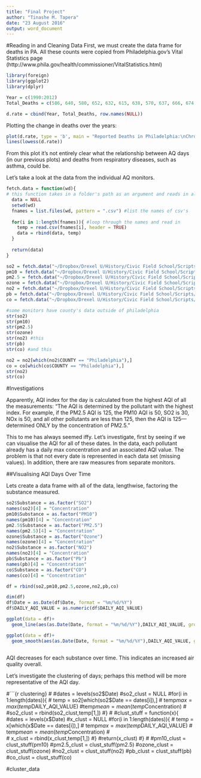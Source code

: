 ```yaml
---
title: "Final Project"
author: "Tinashe M. Tapera"
date: "23 August 2016"
output: word_document
---
```


#Reading in and Cleaning Data
First, we must create the data frame for deaths in PA. All these counts were copied from Philadelphia.gov's Vital Statistics page (http://www.phila.gov/health/commissioner/VitalStatistics.html)

```r
library(foreign)
library(ggplot2)
library(dplyr)
```

```r
Year = c(1990:2012)
Total_Deaths = c(586, 640, 580, 652, 632, 615, 638, 570, 637, 666, 674, 603, 657, 578, 586, 565, 588, 590, 588, 615, 548, 611, 639)

d.rate = cbind(Year, Total_Deaths, row.names(NULL))
```

Plotting the change in deaths over the years:
```r
plot(d.rate, type = 'b', main = "Reported Deaths in Philadelphia:\nChronic Lower Respiratory Diseases")
lines(lowess(d.rate))
```

From this plot it's not entirely clear what the relationship between AQ days (in our previous plots) and deaths from respiratory diseases, such as asthma, could be.

Let's take a look at the data from the individual AQ monitors.

```r

fetch.data = function(wd){
# this function takes in a folder's path as an argument and reads in all the csv files within the folder
  data = NULL
  setwd(wd)
  fnames = list.files(wd, pattern = ".csv") #list the names of csv's
  
  for(i in 1:length(fnames)){ #loop through the names and read in
    temp = read.csv(fnames[i], header = TRUE)
    data = rbind(data, temp)
  }
  
  return(data)
}

so2 = fetch.data("~/Dropbox/Drexel U/History/Civic Field School/Scripts/Sulphur")
pm10 = fetch.data("~/Dropbox/Drexel U/History/Civic Field School/Scripts/PM10")
pm2.5 = fetch.data("~/Dropbox/Drexel U/History/Civic Field School/Scripts/PM2.5")
ozone = fetch.data("~/Dropbox/Drexel U/History/Civic Field School/Scripts/Ozone")
no2 = fetch.data("~/Dropbox/Drexel U/History/Civic Field School/Scripts/NO2")
pb = fetch.data("~/Dropbox/Drexel U/History/Civic Field School/Scripts/Lead")
co = fetch.data("~/Dropbox/Drexel U/History/Civic Field School/Scripts/CO")

#some monitors have county's data outside of philadelphia
str(so2)
str(pm10)
str(pm2.5)
str(ozone)
str(no2) #this
str(pb)
str(co) #and this

no2 = no2[which(no2$COUNTY == "Philadelphia"),]
co = co[which(co$COUNTY == "Philadelphia"),]
str(no2)
str(co)
```

#Investigations

Apparently, AQI index for the day is calculated from the highest AQI of all the measurements:
"The AQI is determined by the pollutant with the highest index.  For example, if the PM2.5 AQI is 125, the PM10 AQI is 50, SO2 is 30, NOx is 50, and all other pollutants are less than 125, then the AQI is 125---determined ONLY by the concentration of PM2.5."

This to me has always seemed iffy. Let's investigate, first by seeing if we can visualise the AQI for all of these dates. In the data, each pollutant already has a daily max concentration and an associated AQI value. The problem is that not every date is represented in each data set (missing values). In addition, there are raw measures from separate monitors.

##Visualising AQI Days Over Time

Lets create a data frame with all of the data, lengthwise, factoring the substance measured.

```r
so2$Substance = as.factor("SO2")
names(so2)[4] = "Concentration"
pm10$Substance = as.factor("PM10")
names(pm10)[4] = "Concentration"
pm2.5$Substance = as.factor("PM2.5")
names(pm2.5)[4] = "Concentration"
ozone$Substance = as.factor("Ozone")
names(ozone)[4] = "Concentration"
no2$Substance = as.factor("NO2")
names(no2)[4] = "Concentration"
pb$Substance = as.factor("Pb")
names(pb)[4] = "Concentration"
co$Substance = as.factor("CO")
names(co)[4] = "Concentration"

df = rbind(so2,pm10,pm2.5,ozone,no2,pb,co)

dim(df)
df$Date = as.Date(df$Date, format = "%m/%d/%Y")
df$DAILY_AQI_VALUE = as.numeric(df$DAILY_AQI_VALUE)

ggplot(data = df)+
  geom_line(aes(as.Date(Date, format = "%m/%d/%Y"),DAILY_AQI_VALUE, group = Substance, colour = Substance), alpha = 0.5)+ scale_x_date(date_breaks = "10 years") + xlab("Date") + ylab("Daily AQI Value") + ggtitle("AQI of All Substances Over Time")

ggplot(data = df)+
  geom_smooth(aes(as.Date(Date, format = "%m/%d/%Y"),DAILY_AQI_VALUE, group = Substance, colour = Substance), alpha = 0.5, size = 2, weight = 3)+ scale_x_date(date_breaks = "10 years") + xlab("Date") + ylab("Daily AQI Value") + ggtitle("Lowess Smoothed Model of AQI Over Time")
  
```

AQI decreases for each substance over time. This indicates an increased air quality overall.

Let's investigate the clustering of days; perhaps this method will be more representative of the AQI day.

#```{r clustering}
#
#dates = levels(so2$Date)
#so2_clust = NULL
#for(i in 1:length(dates)){
#  temp = so2[which(so2$Date == dates[i]),]
#  temp$max = max(temp$DAILY_AQI_VALUE)
  #temp$mean = mean(temp$Concentration)
  #
  #so2_clust = rbind(so2_clust,temp[1,])
#}
#
#clust_stuff = function(x){
#dates = levels(x$Date)
#x_clust = NULL
#for(i in 1:length(dates)){
#  temp = x[which(x$Date == dates[i]),]
#  temp$max = max(temp$DAILY_AQI_VALUE)
#  temp$mean = mean(temp$Concentration)
#  
#  x_clust = rbind(x_clust,temp[1,])
#}
#return(x_clust)
#}
#
#pm10_clust = clust_stuff(pm10)
#pm2.5_clust = clust_stuff(pm2.5)
#ozone_clust = clust_stuff(ozone)
#no2_clust = clust_stuff(no2)
#pb_clust = clust_stuff(pb)
#co_clust = clust_stuff(co)

#cluster_data
